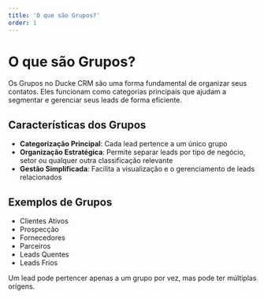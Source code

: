 ```yaml
---
title: 'O que são Grupos?'
order: 1
---
```


# O que são Grupos?


Os Grupos no Ducke CRM são uma forma fundamental de organizar seus contatos. Eles funcionam como categorias principais que ajudam a segmentar e gerenciar seus leads de forma eficiente.

## Características dos Grupos

- **Categorização Principal**: Cada lead pertence a um único grupo
- **Organização Estratégica**: Permite separar leads por tipo de negócio, setor ou qualquer outra classificação relevante
- **Gestão Simplificada**: Facilita a visualização e o gerenciamento de leads relacionados

## Exemplos de Grupos

- Clientes Ativos
- Prospecção
- Fornecedores
- Parceiros
- Leads Quentes
- Leads Frios

<Callout type="info">
  Um lead pode pertencer apenas a um grupo por vez, mas pode ter múltiplas origens.
</Callout> 